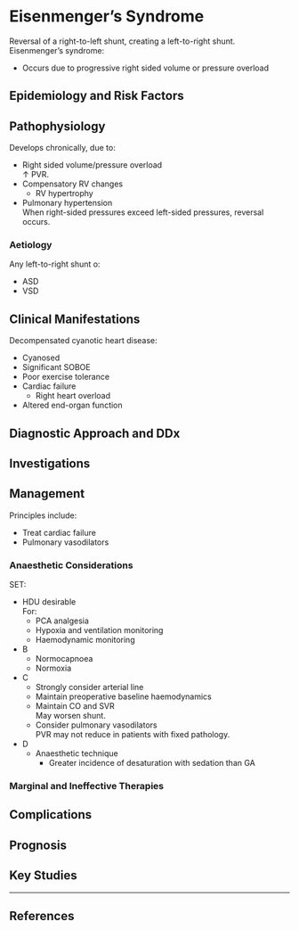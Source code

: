 # Eisenmenger's Syndrome


Reversal of a right-to-left shunt, creating a left-to-right shunt. Eisenmenger's syndrome:

* Occurs due to progressive right sided volume or pressure overload\

## Epidemiology and Risk Factors

## Pathophysiology

Develops chronically, due to:

* Right sided volume/pressure overload\
↑ PVR.
* Compensatory RV changes
	* RV hypertrophy
* Pulmonary hypertension\
When right-sided pressures exceed left-sided pressures, reversal occurs.

### Aetiology

Any left-to-right shunt o:

* ASD
* VSD

## Clinical Manifestations

Decompensated cyanotic heart disease:

* Cyanosed
* Significant SOBOE
* Poor exercise tolerance
* Cardiac failure
	* Right heart overload
* Altered end-organ function

## Diagnostic Approach and DDx

## Investigations

## Management

Principles include:

* Treat cardiac failure
* Pulmonary vasodilators

### Anaesthetic Considerations

SET:

* HDU desirable\
For:
	* PCA analgesia
	* Hypoxia and ventilation monitoring
	* Haemodynamic monitoring

* B
	* Normocapnoea
	* Normoxia
* C
	* Strongly consider arterial line
	* Maintain preoperative baseline haemodynamics
	* Maintain CO and SVR\
	May worsen shunt.
	* Consider pulmonary vasodilators\
	PVR may not reduce in patients with fixed pathology.
* D
	* Anaesthetic technique
		* Greater incidence of desaturation with sedation than GA

### Marginal and Ineffective Therapies

## Complications

## Prognosis

## Key Studies


---

## References

